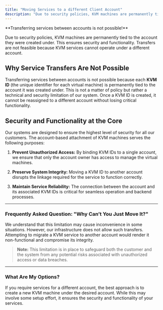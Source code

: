 ```yaml
---
title: "Moving Services to a different Client Account"
description: "Due to security policies, KVM machines are permanently tied to the account they were created under. This ensures security and functionality. Transfers are not feasible because KVM services cannot operate under a different account. "
---
```


<Note>
  **Transferring services between accounts is not possible!**

Due to security policies, KVM machines are permanently tied to the account they were created under. This ensures security and functionality. Transfers are not feasible because KVM services cannot operate under a different account.

</Note>

## Why Service Transfers Are Not Possible

Transferring services between accounts is not possible because each **KVM ID** (the unique identifier for each virtual machine) is permanently tied to the account it was created under. This is not a matter of policy but rather a technical and security limitation of our system. Once a KVM ID is created, it cannot be reassigned to a different account without losing critical functionality.

## Security and Functionality at the Core

Our systems are designed to ensure the highest level of security for all our customers. The account-based attachment of KVM machines serves the following purposes:

1. **Prevent Unauthorized Access:** By binding KVM IDs to a single account, we ensure that only the account owner has access to manage the virtual machines.

2. **Preserve System Integrity:** Moving a KVM ID to another account disrupts the linkage required for the service to function correctly.

3. **Maintain Service Reliability:** The connection between the account and its associated KVM IDs is critical for seamless operation and backend processes.

---

### Frequently Asked Question: "Why Can’t You Just Move It?"

We understand that this limitation may cause inconvenience in some situations. However, our infrastructure does not allow such transfers. Attempting to migrate a KVM service to another account would render it non-functional and compromise its integrity.

> **Note:** This limitation is in place to safeguard both the customer and the system from any potential risks associated with unauthorized access or data breaches.

---

### What Are My Options?

If you require services for a different account, the best approach is to create a new KVM machine under the desired account. While this may involve some setup effort, it ensures the security and functionality of your services.
